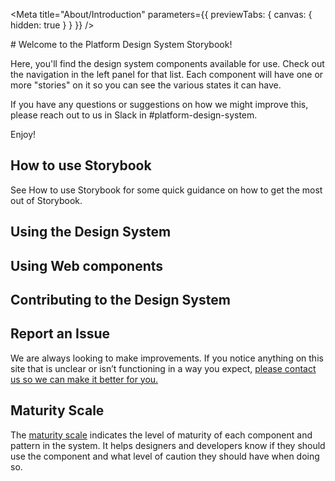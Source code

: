
<Meta title="About/Introduction" parameters={{ previewTabs: { canvas: { hidden: true } } }} />

<Unstyled>
# Welcome to the Platform Design System Storybook!

Here, you'll find the design system components available for use. Check out the
navigation in the left panel for that list. Each component will have one or more
"stories" on it so you can see the various states it can have.

If you have any questions or suggestions on how we might improve this, please
reach out to us in Slack in #platform-design-system.

Enjoy!

## How to use Storybook

See <LinkTo kind="About" story="How to use Storybook">How to use
Storybook</LinkTo> for some quick guidance on how to get the most out of
Storybook.

## Using the Design System

<LinkActionDefault
  text="Implement and install the design system on your project."
  href="https://design.va.gov/about/developers#using-the-design-system"
  target="_blank"
  rel="noopener noreferrer"
/>

## Using Web components

<LinkActionDefault
  text="Implement Web Components within your project."
  href="https://design.va.gov/about/developers#using-web-components"
  target="_blank"
  rel="noopener noreferrer"
/>

## Contributing to the Design System

<LinkActionDefault
  text="Suggest a new component, update existing components, and retire components."
  href="https://design.va.gov/about/contributing-to-the-design-system"
  target="_blank"
  rel="noopener noreferrer"
/>

## Report an Issue

We are always looking to make improvements. If you notice anything on this site that is unclear or isn’t functioning in a way you expect, <a href="https://design.va.gov/about/feedback" target="_blank">
please contact us so we can make it better for you.</a>

## Maturity Scale

The <a href="https://design.va.gov/about/maturity-scale" target="_blank" rel="noopener noreferrer">maturity scale</a> indicates the level of maturity of each component and pattern in the system. It helps designers and developers know if they should use the component and what level of caution they should have when doing so.
</Unstyled>
